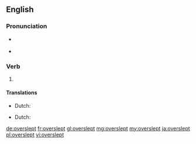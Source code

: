 ==English==

===Pronunciation===
* {{a|US}} {{IPA|/oʊ.vɚ.slɛpt/|lang=en}}
* {{rhymes|ɛpt|lang=en}}

===Verb===
{{head|en|verb form}}

# {{en-past of|oversleep}}

====Translations====
{{trans-top|past tense of oversleep}}
* Dutch: {{t+|nl|versliep}}
{{trans-mid}}
{{trans-bottom}}

{{trans-top|past participle of oversleep}}
* Dutch: {{t+|nl|verslapen}}
{{trans-mid}}
{{trans-bottom}}

[[de:overslept]]
[[fr:overslept]]
[[gl:overslept]]
[[mg:overslept]]
[[my:overslept]]
[[ja:overslept]]
[[pl:overslept]]
[[vi:overslept]]